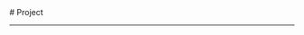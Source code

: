 
<BaseLayout title="Project">
  <BaseCard title="Project">
# Project

---

  </BaseCard>
  <div class="mt-8 mb-8">
    <ProjectCard
      title="Thingsboard IoT智慧家居系统"
      image="https://www.helloimg.com/i/2024/11/26/6745a4b2e97ab.jpg"
      desc="一个基于Things Board的智慧家居系统"
      url="https://github.com/clingwl"
      target="_self"
    />
    
  </div>
</BaseLayout>
<ProjectJS />
